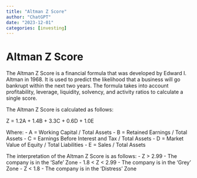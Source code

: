 ```yaml
---
title: "Altman Z Score"
author: "ChatGPT"
date: "2023-12-01"
categories: [investing]
---
```


# Altman Z Score

The Altman Z Score is a financial formula that was developed by Edward I. Altman in 1968. It is used to predict the likelihood that a business will go bankrupt within the next two years. The formula takes into account profitability, leverage, liquidity, solvency, and activity ratios to calculate a single score.

The Altman Z Score is calculated as follows:

Z = 1.2A + 1.4B + 3.3C + 0.6D + 1.0E

Where:
- A = Working Capital / Total Assets
- B = Retained Earnings / Total Assets
- C = Earnings Before Interest and Tax / Total Assets
- D = Market Value of Equity / Total Liabilities
- E = Sales / Total Assets

The interpretation of the Altman Z Score is as follows:
- Z > 2.99 - The company is in the 'Safe' Zone
- 1.8 < Z < 2.99 - The company is in the 'Grey' Zone
- Z < 1.8 - The company is in the 'Distress' Zone
